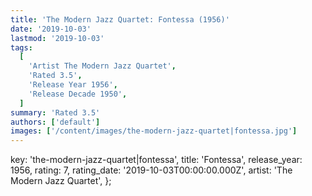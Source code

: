 ```yaml
---
title: 'The Modern Jazz Quartet: Fontessa (1956)'
date: '2019-10-03'
lastmod: '2019-10-03'
tags:
  [
    'Artist The Modern Jazz Quartet',
    'Rated 3.5',
    'Release Year 1956',
    'Release Decade 1950',
  ]
summary: 'Rated 3.5'
authors: ['default']
images: ['/content/images/the-modern-jazz-quartet|fontessa.jpg']
---
```


  key: 'the-modern-jazz-quartet|fontessa',
  title: 'Fontessa',
  release_year: 1956,
  rating: 7,
  rating_date: '2019-10-03T00:00:00.000Z',
  artist: 'The Modern Jazz Quartet',
};

<MusicRating data={data} />

